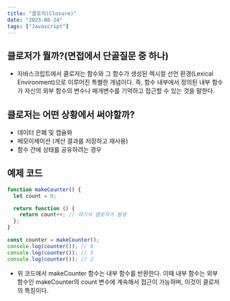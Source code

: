 ```yaml
---
title: "클로저(Closure)"
date: "2023-08-24"
tags: ["Javascript"]
---
```


## 클로저가 뭘까?(면접에서 단골질문 중 하나)

- 자바스크립트에서 클로저는 함수와 그 함수가 생성된 렉시컬 선언 환경(Lexical Environment)으로 이루어진 특별한 개념이다. 즉, 함수 내부에서 정의된 내부 함수가 자신의 외부 함수의 변수나 매개변수를 기억하고 접근할 수 있는 것을 말한다.

## 클로저는 어떤 상황에서 써야할까?

- 데이터 은폐 및 캡슐화
- 메모이제이션 (계산 결과를 저장하고 재사용)
- 함수 간에 상태를 공유하려는 경우

## 예제 코드

```typescript
function makeCounter() {
  let count = 0;

  return function () {
    return count++; // 여기서 클로저가 발생
  };
}

const counter = makeCounter();
console.log(counter()); // 0
console.log(counter()); // 1
console.log(counter()); // 2
```

- 위 코드에서 makeCounter 함수는 내부 함수를 반환한다. 이때 내부 함수는 외부 함수인 makeCounter의 count 변수에 계속해서 접근이 가능하며, 이것이 클로저의 특징이다.
